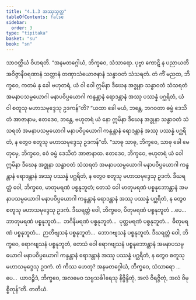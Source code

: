```yaml
---
title: "4.1.3 အဿုသုတ္တ"
tableOfContents: false
sidebar:
  order: 3
type: "tipitaka"
basket: "su"
book: "sn"
---
```



<DynamicBreadcrumb />

<Division number="126" book="sn" e="ch" v="18" p="298">

<Paragraph number="832" book="sn">
သာဝတ္ထိယံ ဝိဟရတိ. “အနမတဂ္ဂေါယံ, ဘိက္ခဝေ, သံသာရော. ပုဗ္ဗာ ကောဋိ န ပညာယတိ အဝိဇ္ဇာနီဝရဏာနံ သတ္တာနံ တဏှာသံယောဇနာနံ သန္ဓာဝတံ သံသရတံ. တံ ကိံ မညထ, ဘိက္ခဝေ, ကတမံ နု ခေါ ဗဟုတရံ, ယံ ဝါ ဝေါ ဣမိနာ ဒီဃေန အဒ္ဓုနာ သန္ဓာဝတံ သံသရတံ အမနာပသမ္ပယောဂါ မနာပဝိပ္ပယောဂါ ကန္ဒန္တာနံ ရောဒန္တာနံ အဿု ပဿန္နံ ပဂ္ဃရိတံ, ယံ ဝါ စတူသု မဟာသမုဒ္ဒေသု ဥဒကန်”တိ? “ယထာ ခေါ မယံ, ဘန္တေ, ဘဂဝတာ ဓမ္မံ ဒေသိတံ အာဇာနာမ, ဧတဒေဝ, ဘန္တေ, ဗဟုတရံ ယံ နော ဣမိနာ ဒီဃေန အဒ္ဓုနာ သန္ဓာဝတံ သံသရတံ အမနာပသမ္ပယောဂါ မနာပဝိပ္ပယောဂါ ကန္ဒန္တာနံ ရောဒန္တာနံ အဿု ပဿန္နံ ပဂ္ဃရိတံ, န တွေဝ စတူသု မဟာသမုဒ္ဒေသု ဥဒကန်”တိ.
</Paragraph>

<Paragraph number="833" book="sn">
“သာဓု သာဓု, ဘိက္ခဝေ, သာဓု ခေါ မေ တုမှေ, ဘိက္ခဝေ, ဧဝံ ဓမ္မံ ဒေသိတံ အာဇာနာထ. ဧတဒေဝ, ဘိက္ခဝေ, ဗဟုတရံ ယံ ဝေါ ဣမိနာ ဒီဃေန အဒ္ဓုနာ သန္ဓာဝတံ သံသရတံ အမနာပသမ္ပယောဂါ မနာပဝိပ္ပယောဂါ ကန္ဒန္တာနံ ရောဒန္တာနံ အဿု ပဿန္နံ ပဂ္ဃရိတံ, န တွေဝ စတူသု မဟာသမုဒ္ဒေသု ဥဒကံ. ဒီဃရတ္တံ ဝေါ, ဘိက္ခဝေ, မာတုမရဏံ ပစ္စနုဘူတံ; တေသံ ဝေါ မာတုမရဏံ ပစ္စနုဘောန္တာနံ အမနာပသမ္ပယောဂါ မနာပဝိပ္ပယောဂါ ကန္ဒန္တာနံ ရောဒန္တာနံ အဿု ပဿန္နံ ပဂ္ဃရိတံ, န တွေဝ စတူသု မဟာသမုဒ္ဒေသု ဥဒကံ. ဒီဃရတ္တံ ဝေါ, ဘိက္ခဝေ, ပိတုမရဏံ ပစ္စနုဘူတံ …ပေ…  ဘာတုမရဏံ ပစ္စနုဘူတံ…  ဘဂိနိမရဏံ ပစ္စနုဘူတံ…  ပုတ္တမရဏံ ပစ္စနုဘူတံ…  ဓီတုမရဏံ ပစ္စနုဘူတံ…  ဉာတိဗျသနံ ပစ္စနုဘူတံ…  ဘောဂဗျသနံ ပစ္စနုဘူတံ. ဒီဃရတ္တံ ဝေါ, ဘိက္ခဝေ, ရောဂဗျသနံ ပစ္စနုဘူတံ, တေသံ ဝေါ ရောဂဗျသနံ ပစ္စနုဘောန္တာနံ အမနာပသမ္ပယောဂါ မနာပဝိပ္ပယောဂါ ကန္ဒန္တာနံ ရောဒန္တာနံ အဿု ပဿန္နံ ပဂ္ဃရိတံ, န တွေဝ စတူသု မဟာသမုဒ္ဒေသု ဥဒကံ. တံ ကိဿ ဟေတု? အနမတဂ္ဂေါယံ, ဘိက္ခဝေ, သံသာရော …ပေ…  ယာဝဉ္စိဒံ, ဘိက္ခဝေ, အလမေဝ သဗ္ဗသင်္ခါရေသု နိဗ္ဗိန္ဒိတုံ, အလံ ဝိရဇ္ဇိတုံ, အလံ ဝိမုစ္စိတုန်”တိ.

</Paragraph>
</Division>

<Paragraph number="834" type="center" book="sn">
တတိယံ.
</Paragraph>